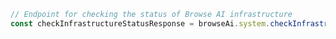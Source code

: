 ```typescript index.ts
// Endpoint for checking the status of Browse AI infrastructure
const checkInfrastructureStatusResponse = browseAi.system.checkInfrastructureStatus()
```